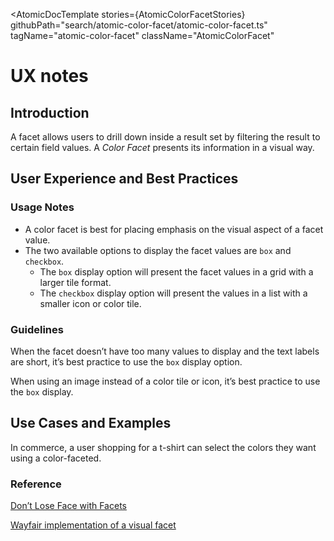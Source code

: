
<Meta of={AtomicColorFacetStories} />

<AtomicDocTemplate
  stories={AtomicColorFacetStories}
  githubPath="search/atomic-color-facet/atomic-color-facet.ts"
  tagName="atomic-color-facet"
  className="AtomicColorFacet"
>
# UX notes

## Introduction

A facet allows users to drill down inside a result set by filtering the result to certain field values.
A _Color Facet_ presents its information in a visual way.

## User Experience and Best Practices

### Usage Notes

* A color facet is best for placing emphasis on the visual aspect of a facet value.
* The two available options to display the facet values are `box` and `checkbox`.
  * The `box` display option will present the facet values in a grid with a larger tile format.
  * The `checkbox` display option will present the values in a list with a smaller icon or color tile.

### Guidelines

When the facet doesn’t have too many values to display and the text labels are short, it’s best practice to use the `box` display option.

When using an image instead of a color tile or icon, it’s best practice to use the `box` display.

## Use Cases and Examples

In commerce, a user shopping for a t-shirt can select the colors they want using a color-faceted.

### Reference

[Don’t Lose Face with Facets](https://source.coveo.com/2018/04/18/facets/)

[Wayfair implementation of a visual facet](https://www.wayfair.com/furniture/sb0/bar-stools-counter-stools-c1767662.html)

</AtomicDocTemplate>
